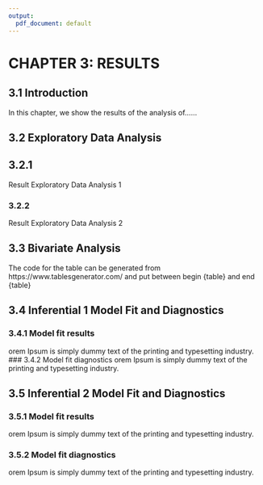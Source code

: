 ```yaml
---
output:
  pdf_document: default
---
```

\newpage
\addtocounter{section}{2}

# CHAPTER 3: RESULTS

## 3.1 Introduction 
In this chapter, we show the results of the analysis of......

## 3.2 Exploratory Data Analysis

## 3.2.1 
Result Exploratory Data Analysis 1

### 3.2.2 
Result Exploratory Data Analysis 2


## 3.3 Bivariate Analysis
The code for the table can be generated from https://www.tablesgenerator.com/  and put between  begin {table} and end {table}
<!-- include a table in a landscape page  -->

\blandscape
\begin{table}
\centering
\captionsetup{font=scriptsize}
\resizebox{\textwidth}{!}{%
\normalsize
\renewcommand{\arraystretch}{1} 


\begin{tabular}{lllllllllll}
\toprule
Variables & \multicolumn{3}{c}{Overall} & \multicolumn{3}{c}{Data1} & \multicolumn{3}{c}{Data2}  &  P-value \\
& N (total ) &    Mean &    SD (O,B,W) &N (total ) & Mean    & SD (O,B,W) & N (total )    & Mean  &    SD (O,B,W)  &    \\
\midrule
Age & 3114 (7820) & 35.95 & 32.56 & 3114 (7621) & 35.71 & 32.35 & 199 ( 199) & 45.16 & 38.69 & 0.0001 \\
 &  &  & 28.53 &  &  & 28.48 &  &  & 38.69 &  \\
 &  &  & 14.73 &  &  & 14.46 &  &  & N/A &  \\
 \midrule
 Days & 3113 (7780) & 5.18 & 6.61 & 3113 (7591) & 5.15 & 6.53 & 189 ( 189) & 6.51 & 9.16 & 0.0067 \\
 &  &  & 4.95 &  &  & 5.04 &  &  & 9.16 &  \\
 &  &  & 4.45 &  &  & 4.34 &  &  & N/A &  \\
 \midrule
Number of  & 3114 (7820) & 3.49 & 2.56 & 3114 (7621) & 3.50 & 2.58 & 199 ( 199) & 2.96 & 1.75 & 0.0036 \\
 &  &  & 1.59 &  &  & 1.59 &  &  & 1.75 &  \\
 &  &  & N/A &  &  & N/A &  &  & N/A &  \\
 \midrule
Total  & 3114 (7820) & 3.22 & 2.27 & 3114 (7621) & 3.23 & 2.29 & 199 ( 199) & 2.67 & 1.37 & 0.0007 \\
 &  &  & 1.37 &  &  & 1.37 &  &  & 1.37 &  \\
 &  &  & N/A &  &  & N/A &  &  & N/A &  \\
 \midrule
Weight  & 3109 (7736) & 10.96 & 5.17 & 3108 (7541) & 10.97 & 5.13 & 195 ( 195) & 10.53 & 6.38 & 0.2597 \\
 &  &  & 4.69 &  &  & 4.68 &  &  & 6.38 &  \\
 &  &  & 2.16 &  &  & 2.13 &  &  & N/A &  \\
 \midrule
Height  & 3092 (7526) & 85.17 & 19.06 & 3088 (7350) & 85.12 & 18.98 & 176 ( 176) & 87.05 & 22.45 & 0.1939 \\
 &  &  & 17.09 &  &  & 17.14 &  &  & 22.45 &  \\
 &  &  & 8.53 &  &  & 8.40 &  &  & N/A &  \\
\midrule
Water (mm) & 3070 (7426) & 31.92 & 44.30 & 3068 (7236) & 31.78 & 44.02 & 190 ( 190) & 37.27 & 53.79 & 0.1002 \\
 &  &  & 32.42 &  &  & 32.78 &  &  & 53.79 &  \\
 &  &  & 32.84 &  &  & 32.30 &  &  & N/A & \\
\bottomrule
\end{tabular}%
}


\caption{Characteristics of the study population for the continous variables a bivariate analysis by mortality; SD(O,B,W)  is the overall, within and between Standard Deviation}
\label{tab:table1}
\end{table} 
\elandscape



## 3.4 Inferential 1  Model Fit and Diagnostics
### 3.4.1 Model fit results
orem Ipsum is simply dummy text of the printing and typesetting industry. 
### 3.4.2 Model fit diagnostics
orem Ipsum is simply dummy text of the printing and typesetting industry. 

## 3.5 Inferential 2  Model Fit and Diagnostics
### 3.5.1 Model fit results
orem Ipsum is simply dummy text of the printing and typesetting industry. 

### 3.5.2 Model fit diagnostics
orem Ipsum is simply dummy text of the printing and typesetting industry. 
